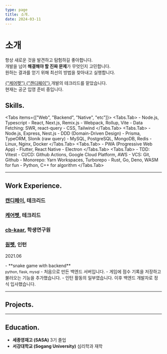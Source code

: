 ```yaml
---
type: page
title: 소개.
date: 2024-03-11
---
```




# 소개
항상 새로운 것을 발견하고 탐험하길 좋아합니다.<br />
개발을 넘어 **해결해야 할 진짜 문제**가 무엇인지 고민합니다.<br />
원하는 결과를 얻기 위해 최선의 방법을 찾아내고 실행합니다.

<a className="external" href="https://www.carepet.io">
  {"케어펫"}
</a>
<a className="external" href="https://www.candypay.co.kr/">
  {"캔디페이"}
</a>
개발의 테크리드를 맡았습니다.<br />
현재는 공군 입영 준비 중입니다.

<p className="mt-1 flex gap-1.5">
  <a href="mailto:codepsy2001@gmail.com">
    <EmailIcon />
  </a>
  <a href="https://github.com/CodePsy-2001">
    <GithubIcon />
  </a>
</p>

## Skills.
<Tabs items={["Web", "Backend", "Native", "etc"]}>
  <Tabs.Tab>
    - Node.js, Typescript
    - React, Next.js, Remix.js
    - Webpack, Rollup, Vite
    - Data Fetching: SWR, react-query
    - CSS, Tailwind
  </Tabs.Tab>
  <Tabs.Tab>
    - Node.js, Express, Nest.js
    - DDD (Domain-Driven Design)
    - Prisma, TypeORM, Slonik (raw query)
    - MySQL, PostgreSQL, MongoDB, Redis
    - Linux, Nginx, Docker
  </Tabs.Tab>
  <Tabs.Tab>
    - PWA (Progressive Web App)
    - Flutter, React Native
    - Electron
  </Tabs.Tab>
  <Tabs.Tab>
    - TDD: Vitest
    - CI/CD: Github Actions, Google Cloud Platform, AWS
    - VCS: Git, Github
    - Monorepo: Yarn Workspaces, Turborepo
    - Rust, Go, Deno, WASM for fun
    - Python, C++ for algorithm
  </Tabs.Tab>
</Tabs>

---

## Work Experience.

### <u>캔디페이</u>, 테크리드

### <u>케어펫</u>, 테크리드

### <u>cb-kaar</u>, 학생연구원

### <u>원펫</u>, 인턴

<div className="grid grid-cols-[auto_1fr] gap-4">
  <p className="text-gray-500">2021.06</p>
  - **snake game with backend**<br/><small className="text-gray-500">python, flask, mysql</small>
    - 처음으로 만든 백엔드 서버입니다.
    - 게임에 점수 기록을 저장하고 불러오는 기능을 추가했습니다.
    - 인턴 활동의 일부였습니다. 이후 백엔드 개발자로 정식 입사했습니다.
</div>

---

## Projects.

---

## Education.
- **세종영재고 (SASA)** 3기 졸업
- **서강대학교 (Sogang University)** 심리학과 재학